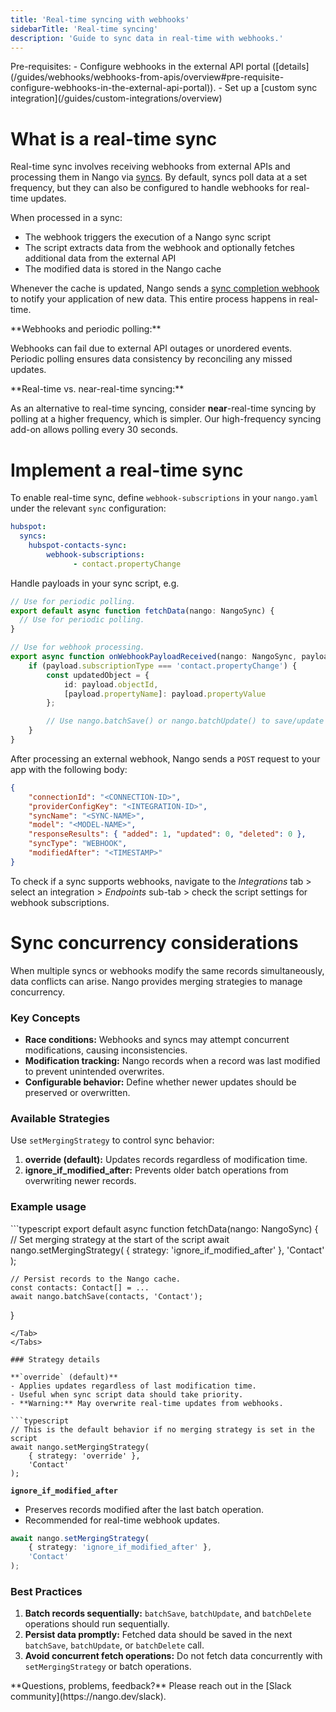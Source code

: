 ```yaml
---
title: 'Real-time syncing with webhooks'
sidebarTitle: 'Real-time syncing'
description: 'Guide to sync data in real-time with webhooks.'
---
```


<Info>
    Pre-requisites: 
    - Configure webhooks in the external API portal ([details](/guides/webhooks/webhooks-from-apis/overview#pre-requisite-configure-webhooks-in-the-external-api-portal)).
    - Set up a [custom sync integration](/guides/custom-integrations/overview)
</Info>

# What is a real-time sync

Real-time sync involves receiving webhooks from external APIs and processing them in Nango via [syncs](/guides/syncs/overview). By default, syncs poll data at a set frequency, but they can also be configured to handle webhooks for real-time updates.

When processed in a sync:
- The webhook triggers the execution of a Nango sync script
- The script extracts data from the webhook and optionally fetches additional data from the external API
- The modified data is stored in the Nango cache

Whenever the cache is updated, Nango sends a [sync completion webhook](/guides/webhooks/webhooks-from-nango#sync-webhooks) to notify your application of new data. This entire process happens in real-time.

<Tip>
**Webhooks and periodic polling:**

Webhooks can fail due to external API outages or unordered events. Periodic polling ensures data consistency by reconciling any missed updates.
</Tip>

<Tip>
**Real-time vs. near-real-time syncing:**

As an alternative to real-time syncing, consider **near**-real-time syncing by polling at a higher frequency, which is simpler. Our high-frequency syncing add-on allows polling every 30 seconds.
</Tip>

# Implement a real-time sync

To enable real-time sync, define `webhook-subscriptions` in your `nango.yaml` under the relevant `sync` configuration:

```yaml
hubspot:
  syncs:
    hubspot-contacts-sync:
	    webhook-subscriptions:
			  - contact.propertyChange
```

Handle payloads in your sync script, e.g.
```typescript
// Use for periodic polling.
export default async function fetchData(nango: NangoSync) {
  // Use for periodic polling.
}

// Use for webhook processing.
export async function onWebhookPayloadReceived(nango: NangoSync, payload: any): Promise<void> {
    if (payload.subscriptionType === 'contact.propertyChange') {
        const updatedObject = {
            id: payload.objectId,
            [payload.propertyName]: payload.propertyValue
        };

		// Use nango.batchSave() or nango.batchUpdate() to save/update records.
    }
}
```

After processing an external webhook, Nango sends a `POST` request to your app with the following body:
```json
{
    "connectionId": "<CONNECTION-ID>",
    "providerConfigKey": "<INTEGRATION-ID>",
    "syncName": "<SYNC-NAME>",
    "model": "<MODEL-NAME>",
    "responseResults": { "added": 1, "updated": 0, "deleted": 0 },
    "syncType": "WEBHOOK",
    "modifiedAfter": "<TIMESTAMP>"
}
```

To check if a sync supports webhooks, navigate to the _Integrations_ tab > select an integration > _Endpoints_ sub-tab > check the script settings for webhook subscriptions.

# Sync concurrency considerations

When multiple syncs or webhooks modify the same records simultaneously, data conflicts can arise. Nango provides merging strategies to manage concurrency.

### Key Concepts

- **Race conditions:** Webhooks and syncs may attempt concurrent modifications, causing inconsistencies.
- **Modification tracking:** Nango records when a record was last modified to prevent unintended overwrites.
- **Configurable behavior:** Define whether newer updates should be preserved or overwritten.

### Available Strategies

Use `setMergingStrategy` to control sync behavior:

1. **override (default):** Updates records regardless of modification time.
2. **ignore_if_modified_after:** Prevents older batch operations from overwriting newer records.

### Example usage

<Tabs>
<Tab title="TypeScript">
```typescript
export default async function fetchData(nango: NangoSync) {
    // Set merging strategy at the start of the script
    await nango.setMergingStrategy(
        { strategy: 'ignore_if_modified_after' },
        'Contact'
    );

    // Persist records to the Nango cache.
    const contacts: Contact[] = ...
    await nango.batchSave(contacts, 'Contact');
}
```
</Tab>
</Tabs>

### Strategy details

**`override` (default)**
- Applies updates regardless of last modification time.
- Useful when sync script data should take priority.
- **Warning:** May overwrite real-time updates from webhooks.

```typescript
// This is the default behavior if no merging strategy is set in the script
await nango.setMergingStrategy(
    { strategy: 'override' },
    'Contact'
);
```

**`ignore_if_modified_after`**
- Preserves records modified after the last batch operation.
- Recommended for real-time webhook updates.

```typescript
await nango.setMergingStrategy(
    { strategy: 'ignore_if_modified_after' },
    'Contact'
);
```

### Best Practices

1. **Batch records sequentially:** `batchSave`, `batchUpdate`, and `batchDelete` operations should run sequentially.
2. **Persist data promptly:** Fetched data should be saved in the next `batchSave`, `batchUpdate`, or `batchDelete` call.
3. **Avoid concurrent fetch operations:** Do not fetch data concurrently with `setMergingStrategy` or batch operations.

<Tip>
**Questions, problems, feedback?** Please reach out in the [Slack community](https://nango.dev/slack).
</Tip>